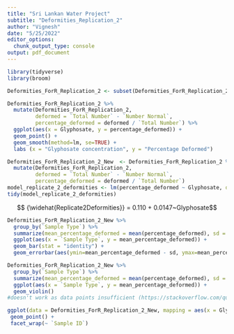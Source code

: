 ```yaml
---
title: "Sri Lankan Water Project"
subtitle: "Deformities_Replication_2"
author: "Vignesh"
date: "5/25/2022"
editor_options: 
  chunk_output_type: console
output: pdf_document
---
```



```r
library(tidyverse)
library(broom)
```

```r
Deformities_ForR_Replication_2 <- subset(Deformities_ForR_Replication_2, `Total Number` != 0)
```

```r
Deformities_ForR_Replication_2 %>%
  mutate(Deformities_ForR_Replication_2,
         deformed = `Total Number` - `Number Normal`, 
         percentage_deformed = deformed / `Total Number`) %>%
  ggplot(aes(x = Glyphosate, y = percentage_deformed)) +
  geom_point() +
  geom_smooth(method=lm, se=TRUE) +
  labs (x = "Glyphosate concentration", y = "Percentage Deformed") 
```

```r
Deformities_ForR_Replication_2_New  <- Deformities_ForR_Replication_2 %>%
  mutate(Deformities_ForR_Replication_2,
         deformed = `Total Number` - `Number Normal`, 
         percentage_deformed = deformed / `Total Number`) 
model_replicate_2_deformities <- lm(percentage_deformed ~ Glyphosate, data = Deformities_ForR_Replication_2_New)
tidy(model_replicate_2_deformities)
```

$$ {\widehat{Replicate2Deformities}} = 0.110 + 0.0147~Glyphosate$$

```r
Deformities_ForR_Replication_2_New %>%
  group_by(`Sample Type`) %>%
  summarize(mean_percentage_deformed = mean(percentage_deformed), sd = sd(percentage_deformed)) %>% 
  ggplot(aes(x = `Sample Type`, y = mean_percentage_deformed)) +
  geom_bar(stat = "identity") +
  geom_errorbar(aes(ymin=mean_percentage_deformed - sd, ymax=mean_percentage_deformed + sd))
```

```r
Deformities_ForR_Replication_2_New %>%
  group_by(`Sample Type`) %>%
  summarize(mean_percentage_deformed = mean(percentage_deformed), sd = sd(percentage_deformed)) %>% 
  ggplot(aes(x = `Sample Type`, y = mean_percentage_deformed)) +
  geom_violin()       
#doesn't work as data points insufficient (https://stackoverflow.com/questions/60549030/geom-violin-using-the-weight-aesthetic-unexpectedly-drop-levels)
```

```r
ggplot(data = Deformities_ForR_Replication_2_New, mapping = aes(x = Glyphosate, y = percentage_deformed)) +
 geom_point() +
 facet_wrap(~ `Sample ID`)
```
